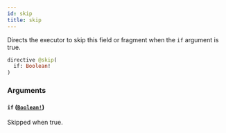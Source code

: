 ```yaml
---
id: skip
title: skip
---
```


Directs the executor to skip this field or fragment when the `if` argument is true.

```graphql
directive @skip(
  if: Boolean!
)
```

### Arguments

#### `if` ([`Boolean!`](/developers/shared-apis/adminidentity-api/graphql/reference/scalars/boolean))

Skipped when true.
